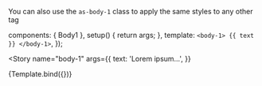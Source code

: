 
<Meta title="Text/body-1" />

You can also use the `as-body-1` class to apply the same styles to any other tag

  components: { Body1 },
  setup() {
    return args;
  },
  template: `
    <body-1>
      {{ text }}
    </body-1>
  `,
});

<Story
  name="body-1"
  args={{
    text: 'Lorem ipsum...',
  }}
>
  {Template.bind({})}
</Story>
